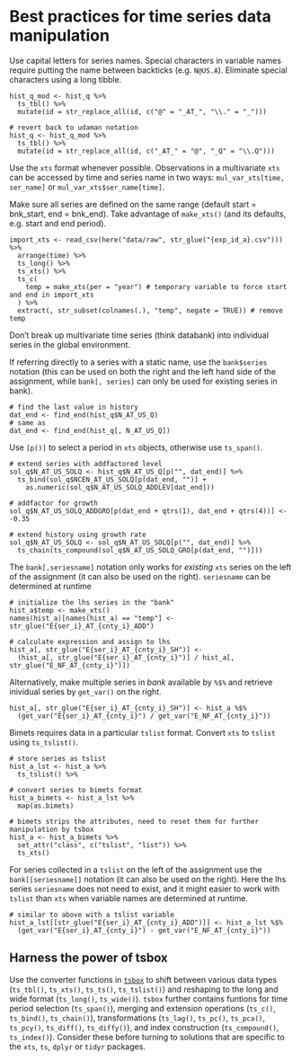 # Best practices for time series data manipulation

Use capital letters for series names. Special characters in variable names require putting the name between backticks (e.g. `N@US.A`). Eliminate special characters using a long tibble.

```         
hist_q_mod <- hist_q %>%
  ts_tbl() %>%
  mutate(id = str_replace_all(id, c("@" = "_AT_", "\\." = "_")))
  
# revert back to udaman notation
hist_q <- hist_q_mod %>%
  ts_tbl() %>%
  mutate(id = str_replace_all(id, c("_AT_" = "@", "_Q" = "\\.Q")))
```

Use the `xts` format whenever possible. Observations in a multivariate `xts` can be accessed by time and series name in two ways: `mul_var_xts[time, ser_name]` or `mul_var_xts$ser_name[time]`.

Make sure all series are defined on the same range (default start = bnk_start, end = bnk_end). Take advantage of `make_xts()` (and its defaults, e.g. start and end period).

```         
import_xts <- read_csv(here("data/raw", str_glue("{exp_id_a}.csv"))) %>%
  arrange(time) %>%
  ts_long() %>%
  ts_xts() %>%
  ts_c(
    temp = make_xts(per = "year") # temporary variable to force start and end in import_xts
  ) %>%
  extract(, str_subset(colnames(.), "temp", negate = TRUE)) # remove temp
```

Don't break up multivariate time series (think databank) into individual series in the global environment.

If referring directly to a series with a static name, use the `bank$series` notation (this can be used on both the right and the left hand side of the assignment, while `bank[, series]` can only be used for existing series in bank).

```         
# find the last value in history
dat_end <- find_end(hist_q$N_AT_US_Q)
# same as
dat_end <- find_end(hist_q[, N_AT_US_Q])
```

Use `[p()]` to select a period in `xts` objects, otherwise use `ts_span()`.

```         
# extend series with addfactored level
sol_q$N_AT_US_SOLQ <- hist_q$N_AT_US_Q[p("", dat_end)] %>%
  ts_bind(sol_q$NCEN_AT_US_SOLQ[p(dat_end, "")] +
    as.numeric(sol_q$N_AT_US_SOLQ_ADDLEV[dat_end]))
    
# addfactor for growth
sol_q$N_AT_US_SOLQ_ADDGRO[p(dat_end + qtrs(1), dat_end + qtrs(4))] <- -0.35

# extend history using growth rate
sol_q$N_AT_US_SOLQ <- sol_q$N_AT_US_SOLQ[p("", dat_end)] %>%
  ts_chain(ts_compound(sol_q$N_AT_US_SOLQ_GRO[p(dat_end, "")]))
```

The `bank[,seriesname]` notation only works for *existing* `xts` series on the left of the assignment (it can also be used on the right). `seriesname` can be determined at runtime

```         
# initialize the lhs series in the "bank"
hist_a$temp <- make_xts()
names(hist_a)[names(hist_a) == "temp"] <- str_glue("E{ser_i}_AT_{cnty_i}_ADD")

# calculate expression and assign to lhs
hist_a[, str_glue("E{ser_i}_AT_{cnty_i}_SH")] <- 
  (hist_a[, str_glue("E{ser_i}_AT_{cnty_i}")] / hist_a[, str_glue("E_NF_AT_{cnty_i}")])
```

Alternatively, make multiple series in *bank* available by `%$%` and retrieve inividual series by `get_var()` on the right.

```         
hist_a[, str_glue("E{ser_i}_AT_{cnty_i}_SH")] <- hist_a %$%
  (get_var("E{ser_i}_AT_{cnty_i}") / get_var("E_NF_AT_{cnty_i}"))
```

Bimets requires data in a particular `tslist` format. Convert `xts` to `tslist` using `ts_tslist()`.

```         
# store series as tslist
hist_a_lst <- hist_a %>% 
  ts_tslist() %>% 

# convert series to bimets format
hist_a_bimets <- hist_a_lst %>%
  map(as.bimets)

# bimets strips the attributes, need to reset them for further manipulation by tsbox
hist_a <- hist_a_bimets %>% 
  set_attr("class", c("tslist", "list")) %>% 
  ts_xts()
```

For series collected in a `tslist` on the left of the assignment use the `bank[[seriesname]]` notation (it can also be used on the right). Here the lhs series `seriesname` does not need to exist, and it might easier to work with `tslist` than `xts` when variable names are determined at runtime.

```         
# similar to above with a tslist variable
hist_a_lst[[str_glue("E{ser_i}_AT_{cnty_i}_ADD")]] <- hist_a_lst %$%
  (get_var("E{ser_i}_AT_{cnty_i}") - get_var("E_NF_AT_{cnty_i}"))
```

## Harness the power of tsbox

Use the converter functions in [`tsbox`](https://www.tsbox.help/reference/index.html) to shift between various data types (`ts_tbl()`, `ts_xts()`, `ts_ts()`, `ts_tslist()`) and reshaping to the long and wide format (`ts_long()`, `ts_wide()`). `tsbox` further contains funtions for time period selection (`ts_span()`), merging and extension operations (`ts_c()`, `ts_bind()`, `ts_chain()`), transformations (`ts_lag()`, `ts_pc()`, `ts_pca()`, `ts_pcy()`, `ts_diff()`, `ts_diffy()`), and index construction (`ts_compound()`, `ts_index()`). Consider these before turning to solutions that are specific to the `xts`, `ts`, `dplyr` or `tidyr` packages.
